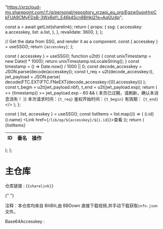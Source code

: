 
  "https://xrzcloud-my.sharepoint.com/:f:/g/personal/repository_xrzapi_eu_org/Egzw0ugxHrpCkFUA9CMyFDsB-3WxRaYj_E46k4Scn8BHkQ?e=AqGU4p";

  const a = await getList(sharelink);
  return {
    props: {
      ssg: {
        accesskey: a.accesskey,
        list: a.list,
      },
    },
    revalidate: 3600,
  };
};

  // Get the data from SSG, and render it as a component.
  const { accesskey } = useSSG();
  return <code>{accesskey}</code>;
};

  const { accesskey } = useSSG();
  function u2t(t) {
    const unixTimestamp = new Date(t * 1000);
    return unixTimestamp.toLocaleString();
  }
  const timestamp = () => Date.now() / 1000 || 0;
  const decode_accesskey = JSON.parse(decode(accesskey));
  const t_req = u2t(decode_accesskey.t),
    jwt_payload = JSON.parse(
      decode(FTC.EXT(FTC.FNeEXT(decode_accesskey.r[0].accesskey)))
    );
  const t_begin = u2t(jwt_payload.nbf),
    t_end = u2t(jwt_payload.exp);
  return (
    <>
      {timestamp() >= jwt_payload.exp - 60 && (
        <Callout type="error" emoji="️🚫">
          本页已过期，请刷新，确认本消息消失！
        </Callout>
      )}
      本次请求时间：<code>{t_req}</code> 鉴权开始时间：<code>{t_begin}</code> 有效期：
      <code>{t_end}</code>
    </>
  );
};

  const { list, accesskey } = useSSG();
  const listItems = list.map((i) => (
    <tr key={i.id}>
      <td>{i.id}</td>
      <td>{i.name}</td>
      <td>
        <Link href={`/lib/ep/${accesskey}/${i.id}`}>查看</Link>
      </td>
    </tr>
  ));
  return (
    <table>
      <thead>
        <tr>
          <th>ID</th>
          <th>番名</th>
          <th>操作</th>
        </tr>
      </thead>
      <tbody>{listItems}</tbody>
    </table>
  );
};

# 主仓库

仓库链接 : {<code>{sharelink}</code>}

<D />{" "}

注释：本仓库均来自 BiliBili,由 BBDown 直接下载视频,并手动下载获取`info.json`文件。

<List />

Base64Accesskey : <Accesskey/>
